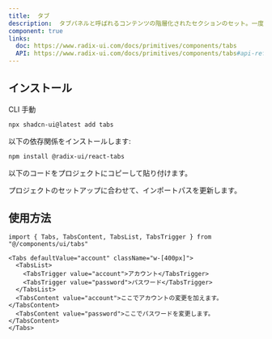 ```yaml
---
title:  タブ
description:  タブパネルと呼ばれるコンテンツの階層化されたセクションのセット。一度に1つずつ表示されます。
component: true
links:
  doc: https://www.radix-ui.com/docs/primitives/components/tabs
  API: https://www.radix-ui.com/docs/primitives/components/tabs#api-reference
---
```


<ComponentPreview
  name="tabs-demo"
  description="2つのフォームを持つタブコンポーネント。"
/>

## インストール

<Tabs defaultValue="cli">

<TabsList>
  <TabsTrigger value="cli">CLI</TabsTrigger>
  <TabsTrigger value="manual">手動</TabsTrigger>
</TabsList>
<TabsContent value="cli">

```bash
npx shadcn-ui@latest add tabs
```

</TabsContent>

<TabsContent value="manual">

<Steps>

<Step>以下の依存関係をインストールします:</Step>

```bash
npm install @radix-ui/react-tabs
```

<Step>以下のコードをプロジェクトにコピーして貼り付けます。</Step>

<ComponentSource name="tabs" />

<Step>プロジェクトのセットアップに合わせて、インポートパスを更新します。</Step>

</Steps>

</TabsContent>

</Tabs>

## 使用方法

```tsx
import { Tabs, TabsContent, TabsList, TabsTrigger } from "@/components/ui/tabs"
```

```tsx
<Tabs defaultValue="account" className="w-[400px]">
  <TabsList>
    <TabsTrigger value="account">アカウント</TabsTrigger>
    <TabsTrigger value="password">パスワード</TabsTrigger>
  </TabsList>
  <TabsContent value="account">ここでアカウントの変更を加えます。</TabsContent>
  <TabsContent value="password">ここでパスワードを変更します。</TabsContent>
</Tabs>
```